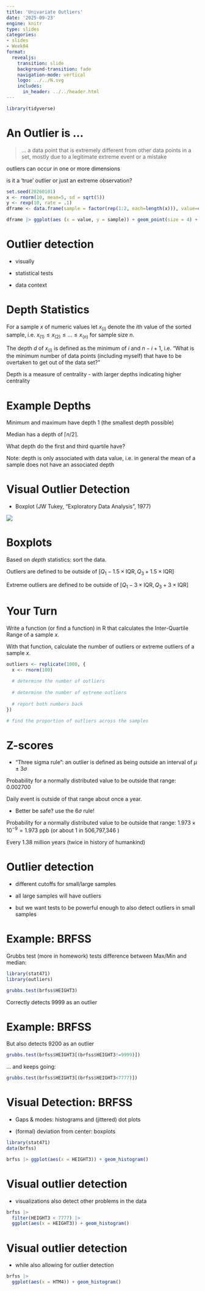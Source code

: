 ```yaml
---
title: 'Univariate Outliers'
date: '2025-09-23'
engine: knitr
type: slides
categories:
- slides
- Week04
format:
  revealjs:
    transition: slide
    background-transition: fade
    navigation-mode: vertical
    logo: ../../N.svg
    includes:
      in_header: ../../header.html
---
```


```r
library(tidyverse)
```

# An Outlier is ...

> ... a data point that is extremely different from other data points in a set, mostly due to a legitimate extreme event or a mistake

outliers can occur in one or more dimensions

is it a 'true' outlier or just an extreme observation?

```r
set.seed(20260101)
x <- rnorm(10, mean=5, sd = sqrt(5))
y <- rexp(10, rate = .1)
dframe <- data.frame(sample = factor(rep(1:2, each=length(x))), value=c(x, y))

dframe |> ggplot(aes (x = value, y = sample)) + geom_point(size = 4) + theme_bw()
```

# Outlier detection

- visually

- statistical tests

- data context

# Depth Statistics


For a sample $x$ of numeric values let $x_{(i)}$ denote the $i$th value of the sorted sample, i.e. $x_{(1)} \le x_{(2)} \le ... \le x_{(n)}$ for sample size $n$.


The depth $d$ of $x_(i)$ is defined as the minimum of $i$ and $n-i+1$, i.e. "What is the minimum number of data points (including myself) that have to be overtaken to get out of the data set?"

Depth is a measure of centrality - with larger depths indicating higher centrality

# Example Depths

Minimum and maximum have depth 1 (the smallest depth possible)

Median has a depth of $\lceil n/2  \rceil$. 

What depth do the first and third quartile have?

Note: depth is only associated with data value, i.e. in general the mean of a sample does not have an associated depth


# Visual Outlier Detection

- Boxplot (JW Tukey, "Exploratory Data Analysis", 1977)

![](https://lsc.studysixsigma.com/wp-content/uploads/sites/6/2015/12/1435.png)

# Boxplots

Based on *depth* statistics: sort the data. 

Outliers are defined to be outside of $[Q_1 - 1.5 \times \text{IQR}, Q_3 + 1.5 \times \text{IQR}]$

Extreme outliers are defined to be outside of $[Q_1 - 3 \times \text{IQR}, Q_3 + 3 \times \text{IQR}]$


# Your Turn {background-color="#006666"}

Write a function (or find a function) in R that calculates the Inter-Quartile Range of a sample $x$.

With that function, calculate the number of outliers or extreme outliers of a sample $x$.

```r
outliers <- replicate(1000, {
  x <- rnorm(100)
  
  # determine the number of outliers
  
  # determine the number of extreme outliers
  
  # report both numbers back
})

# find the proportion of outliers across the samples
```

# Z-scores

- "Three sigma rule": an outlier is defined as being outside an interval of $\mu \pm 3 \sigma$

Probability for a normally distributed value to be outside that range: 0.002700

Daily event is outside of that range about once a year. 



- Better be safe?  use the 6$\sigma$ rule!


Probability for a normally distributed value to be outside that range:	$1.973 \times 10^{−9} = 1.973$ ppb  (or	about 1 in 	506,797,346	)

Every 1.38 million years (twice in history of humankind)

# Outlier detection

- different cutoffs for small/large samples

- all large samples will have outliers

- but we want tests to be powerful enough to also detect outliers in small samples

# Example: BRFSS

Grubbs test (more in homework) tests difference between Max/Min and median:

```r
library(stat471)
library(outliers)

grubbs.test(brfss$HEIGHT3)
```

Correctly detects 9999 as an outlier

# Example: BRFSS

But also detects 9200 as an outlier

```r
grubbs.test(brfss$HEIGHT3[(brfss$HEIGHT3!=9999)])
```
... and keeps going: 

```r
grubbs.test(brfss$HEIGHT3[(brfss$HEIGHT3<7777)])
```



# Visual Detection: BRFSS

- Gaps & modes: histograms and (jittered) dot plots 
  
- (formal) deviation from center: boxplots  

```r
library(stat471)
data(brfss)

brfss |> ggplot(aes(x = HEIGHT3)) + geom_histogram()
```

# Visual outlier detection

- visualizations also detect other problems in the data

```r
brfss |> 
  filter(HEIGHT3 < 7777) |>
  ggplot(aes(x = HEIGHT3)) + geom_histogram()
```

# Visual outlier detection

- while also allowing for outlier detection

```r
brfss |> 
  ggplot(aes(x = HTM4)) + geom_histogram()
```

